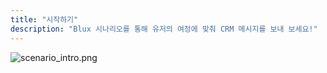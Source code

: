 ```yaml
---
title: "시작하기"
description: "Blux 시나리오를 통해 유저의 여정에 맞춰 CRM 메시지를 보내 보세요!"
---
```


<img
  src="/images/scenario_intro.png"
  alt="scenario_intro.png"
  title="scenario_intro.png"
  className="mx-auto"
/>